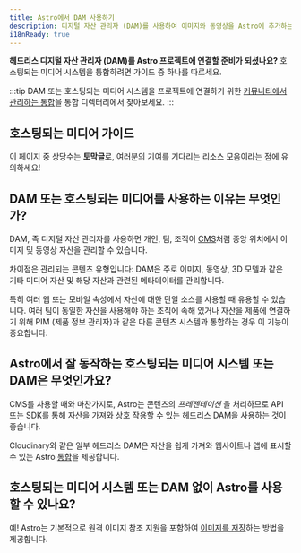 ```yaml
---
title: Astro에서 DAM 사용하기
description: 디지털 자산 관리자 (DAM)를 사용하여 이미지와 동영상을 Astro에 추가하는 방법
i18nReady: true
---
```


**헤드리스 디지털 자산 관리자 (DAM)를 Astro 프로젝트에 연결할 준비가 되셨나요?** 호스팅되는 미디어 시스템을 통합하려면 가이드 중 하나를 따르세요.

:::tip
DAM 또는 호스팅되는 미디어 시스템을 프로젝트에 연결하기 위한 [커뮤니티에서 관리하는 통합](https://astro.build/integrations/)을 통합 디렉터리에서 찾아보세요.
:::

## 호스팅되는 미디어 가이드

이 페이지 중 상당수는 **토막글**로, 여러분의 기여를 기다리는 리소스 모음이라는 점에 유의하세요!

<MediaGuidesNav />

## DAM 또는 호스팅되는 미디어를 사용하는 이유는 무엇인가?

DAM, 즉 디지털 자산 관리자를 사용하면 개인, 팀, 조직이 [CMS](/ko/guides/cms/)처럼 중앙 위치에서 이미지 및 동영상 자산을 관리할 수 있습니다.

차이점은 관리되는 콘텐츠 유형입니다: DAM은 주로 이미지, 동영상, 3D 모델과 같은 기타 미디어 자산 및 해당 자산과 관련된 메타데이터를 관리합니다.

특히 여러 웹 또는 모바일 속성에서 자산에 대한 단일 소스를 사용할 때 유용할 수 있습니다. 여러 팀이 동일한 자산을 사용해야 하는 조직에 속해 있거나 자산을 제품에 연결하기 위해 PIM (제품 정보 관리자)과 같은 다른 콘텐츠 시스템과 통합하는 경우 이 기능이 중요합니다.

## Astro에서 잘 동작하는 호스팅되는 미디어 시스템 또는 DAM은 무엇인가요?

CMS를 사용할 때와 마찬가지로, Astro는 콘텐츠의 _프레젠테이션_ 을 처리하므로 API 또는 SDK를 통해 자산을 가져와 상호 작용할 수 있는 헤드리스 DAM을 사용하는 것이 좋습니다.

Cloudinary와 같은 일부 헤드리스 DAM은 자산을 쉽게 가져와 웹사이트나 앱에 표시할 수 있는 Astro [통합](/ko/guides/integrations-guide/)을 제공합니다.

## 호스팅되는 미디어 시스템 또는 DAM 없이 Astro를 사용할 수 있나요?

예! Astro는 기본적으로 원격 이미지 참조 지원을 포함하여 [이미지를 저장](/ko/guides/images/#이미지-저장-위치)하는 방법을 제공합니다.